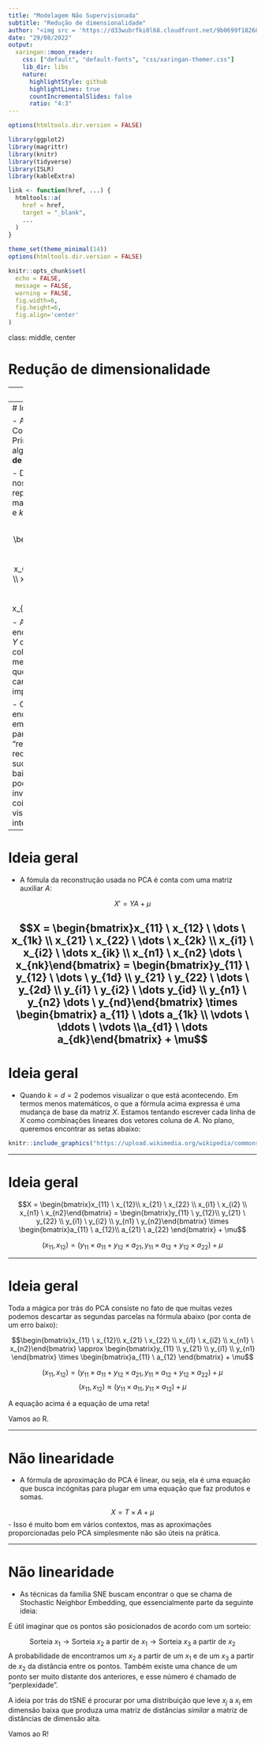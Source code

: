 ```yaml
---
title: "Modelagem Não Supervisionada"
subtitle: "Redução de dimensionalidade"
author: "<img src = 'https://d33wubrfki0l68.cloudfront.net/9b0699f18268059bdd2e5c21538a29eade7cbd2b/67e5c/img/logo/cursor1-5.png' width = '30%'>"
date: "29/08/2022"
output:
  xaringan::moon_reader:
    css: ["default", "default-fonts", "css/xaringan-themer.css"]
    lib_dir: libs
    nature:
      highlightStyle: github
      highlightLines: true
      countIncrementalSlides: false
      ratio: "4:3"
---
```


```r
options(htmltools.dir.version = FALSE)

library(ggplot2)
library(magrittr)
library(knitr)
library(tidyverse)
library(ISLR)
library(kableExtra)

link <- function(href, ...) {
  htmltools::a(
    href = href,
    target = "_blank",
    ...
  )
}
  
theme_set(theme_minimal(14))
options(htmltools.dir.version = FALSE)

knitr::opts_chunk$set(
  echo = FALSE, 
  message = FALSE, 
  warning = FALSE,
  fig.width=6, 
  fig.height=6,
  fig.align='center'
)
```

class: middle, center

# Redução de dimensionalidade

---
# Ideia geral

- Redução de dimensionalidade é um termo que se usa normalmente para falar da redução do número de colunas de uma base.

    - Queremos ir das dimensões $n \times p$ para $n \times d$, com $d<p$.
    
- Motivação:
    
    - Frequentemente temos colunas com mais ou menos a mesma informação que poderiam ser resumidas em apenas uma delas ou talvez em um resumo das duas (como uma média).
    
    - Quando $d=2$ temos a agradável situação em que $n \times p$ vira uma tabela que pode ser visualizada por um gráfico de dispersão.
    
    - Em algumas situações, uma análise nas dimensões $n \times d$ é melhor do que uma análise em $n \times p$, como por exemplo uma clusterização ou modelo estatístico.

---
# Ideia geral

- A Análise de Componentes Principais é um algoritmo de **redução de dimensionalidade**

- Digamos que os nossos dados sejam representados pela matriz $X$, com $n$ linhas e $k$ colunas:

$$X = \begin{bmatrix}x_{11}  \ x_{12} \ \dots \ x_{1k} \\ x_{21} \ x_{22} \ \dots \ x_{2k} \\ x_{i1} \ x_{i2} \ \dots x_{ik} \\ x_{n1} \ x_{n2} \dots \ x_{nk}\end{bmatrix}$$
- A ideia do PCA é encontrar uma matriz $Y$ com $k$ linhas e $d$ colunas, onde $d$ é menor do que que $k$, que capte características importantes de $X$.

- O processo de encontrar $Y$ consiste em usar essa matriz para tentar "reconstruir" $X$. Se a reconstrução for bem sucedida (tiver erro baixo), então podemos usar $Y$ ao invés de $X$ para várias coisas: modelagem, visualização, interpretação etc.

---

# Ideia geral

- A fómula da reconstrução usada no PCA é conta com uma matriz auxiliar $A$:

$$X' = Y A+\mu$$

$$X = \begin{bmatrix}x_{11}  \ x_{12} \ \dots \ x_{1k} \\ x_{21} \ x_{22} \ \dots \ x_{2k} \\ x_{i1} \ x_{i2} \ \dots x_{ik} \\ x_{n1} \ x_{n2} \dots \ x_{nk}\end{bmatrix} = \begin{bmatrix}y_{11}  \ y_{12} \ \dots \ y_{1d} \\ y_{21} \ y_{22} \ \dots \ y_{2d} \\ y_{i1} \ y_{i2} \ \dots y_{id} \\ y_{n1} \ y_{n2} \dots \ y_{nd}\end{bmatrix} \times \begin{bmatrix} a_{11} \ \dots a_{1k} \\ \vdots \ \ddots \ \vdots \\a_{d1} \ \dots a_{dk}\end{bmatrix} + \mu$$
---

# Ideia geral

- Quando $k = d = 2$ podemos visualizar o que está acontecendo. Em termos menos matemáticos, o que a fórmula acima expressa é uma mudança de base da matriz $X$. Estamos tentando escrever cada linha de $X$ como combinações lineares dos vetores coluna de $A$. No plano, queremos encontrar as setas abaixo:

```r
knitr::include_graphics("https://upload.wikimedia.org/wikipedia/commons/thumb/f/f5/GaussianScatterPCA.svg/1200px-GaussianScatterPCA.svg.png")
```

---

# Ideia geral

$$X = \begin{bmatrix}x_{11}  \ x_{12}\\ x_{21} \ x_{22}  \\ x_{i1} \ x_{i2}  \\ x_{n1} \ x_{n2}\end{bmatrix} = \begin{bmatrix}y_{11}  \ y_{12}\\ y_{21} \ y_{22}  \\ y_{i1} \ y_{i2}  \\ y_{n1} \ y_{n2}\end{bmatrix} \times \begin{bmatrix}a_{11}  \ a_{12}\\ a_{21} \ a_{22}  \end{bmatrix} + \mu$$

$$(x_{11}, x_{12}) = (y_{11} \times a_{11} + y_{12} \times a_{21}, y_{11} \times a_{12} + y_{12} \times a_{22}) + \mu$$

---

# Ideia geral

Toda a mágica por trás do PCA consiste no fato de que muitas vezes podemos descartar as segundas parcelas na fórmula abaixo (por conta de um erro baixo):

$$\begin{bmatrix}x_{11}  \ x_{12}\\ x_{21} \ x_{22}  \\ x_{i1} \ x_{i2}  \\ x_{n1} \ x_{n2}\end{bmatrix} \approx \begin{bmatrix}y_{11}  \\ y_{21}   \\ y_{i1} \\ y_{n1} \end{bmatrix} \times \begin{bmatrix}a_{11} \ a_{12} \end{bmatrix} + \mu$$

$$(x_{11}, x_{12}) = (y_{11} \times a_{11} + y_{12} \times a_{21}, y_{11} \times a_{12} + y_{12} \times a_{22}) + \mu$$
$$(x_{11}, x_{12}) \approx (y_{11} \times a_{11}, y_{11} \times a_{12}) + \mu$$

A equação acima é a equação de uma reta!

Vamos ao R.

---

# Não linearidade

- A fórmula de aproximação do PCA é linear, ou seja, ela é uma equação que busca incógnitas para plugar em uma equação que faz produtos e somas.

$$X = T \times A + \mu$$
- Isso é muito bom em vários contextos, mas as aproximações proporcionadas pelo PCA simplesmente não são úteis na prática.

---

# Não linearidade

- As técnicas da família SNE buscam encontrar o que se chama de Stochastic Neighbor Embedding, que essencialmente parte da seguinte ideia:

É útil imaginar que os pontos são posicionados de acordo com um sorteio:

$$\text{Sorteia }x_1\rightarrow\text{Sorteia }x_2\text{ a partir de }x_1 \rightarrow \text{Sorteia }x_3\text{ a partir de }x_2$$
A probabilidade de encontramos um $x_2$ a partir de um $x_1$ e de um $x_3$ a partir de $x_2$ da distância entre os pontos. Também existe uma chance de um ponto ser muito distante dos anteriores, e esse número é chamado de "perplexidade".

A ideia por trás do tSNE é procurar por uma distribuição que leve $x_j$ a $x_i$ em dimensão baixa que produza uma matriz de distâncias _similar_ a matriz de distâncias de dimensão alta.

Vamos ao R!
